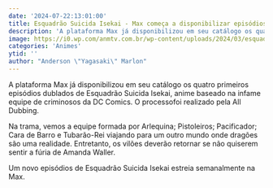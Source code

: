 ```yaml
---
date: '2024-07-22:13:01:00'
title: Esquadrão Suicida Isekai - Max começa a disponibilizar episódios dublados
description: 'A plataforma Max já disponibilizou em seu catálogo os quatro primeiros episódios dublados de Esquadrão Suicida Isekai, anime baseado na infame equipe de criminosos da DC Comics. O processofoi realizado pela All Dubbing.'
image: https://i0.wp.com/anmtv.com.br/wp-content/uploads/2024/03/esquadrao-suicida-isekai.jpg?w=800&ssl=1
categories: 'Animes'
ytid: ''
author: "Anderson \"Yagasaki\" Marlon"
---
```


A plataforma Max já disponibilizou em seu catálogo os quatro primeiros episódios dublados de Esquadrão Suicida Isekai, anime baseado na infame equipe de criminosos da DC Comics. O processofoi realizado pela All Dubbing.

Na trama, vemos a equipe formada por Arlequina; Pistoleiros; Pacificador; Cara de Barro e Tubarão-Rei viajando para um outro mundo onde dragões são uma realidade. Entretanto, os vilões deverão retornar se não quiserem sentir a fúria de Amanda Waller.

Um novo episódios de Esquadrão Suicida Isekai estreia semanalmente na Max.
